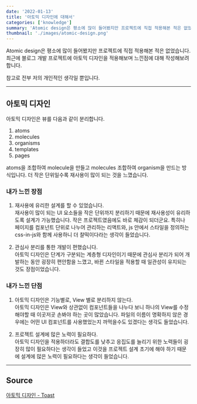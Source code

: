 ```yaml
---
date: '2022-01-13'
title: '아토믹 디자인에 대해서'
categories: ['knowledge']
summary: 'Atomic design은 평소에 많이 들어봤지만 프로젝트에 직접 적용해본 적은 없었습니다. 최근에 블로그 개발 프로젝트에 아토믹 디자인을 적용해보며 느낀점에 대해 작성해보려 합니다.'
thumbnail: './images/atomic-design.png'
---
```


Atomic design은 평소에 많이 들어봤지만 프로젝트에 직접 적용해본 적은 없었습니다. 최근에 블로그 개발 프로젝트에 아토믹 디자인을 적용해보며 느낀점에 대해 작성해보려 합니다.

참고로 전부 저의 개인적인 생각일 뿐입니다.

<hr />

## 아토믹 디자인

아토믹 디자인은 뷰를 다음과 같이 분리합니다.

1. atoms
2. molecules
3. organisms
4. templates
5. pages

atoms을 조합하여 molecule을 만들고 molecules 조합하여 organism을 만드는 방식입니다. 더 작은 단위일수록 재사용이 많이 되는 것을 느꼈습니다.

### 내가 느낀 장점

1. 재사용에 유리한 설계를 할 수 있었습니다.<br /> 
재사용이 많이 되는 UI 요소들을 작은 단위까지 분리하기 때문에 재사용성이 유리하도록 설계가 가능했습니다. 작은 프로젝트였음에도 바로 체감이 되더군요. 특히나 페이지를 컴포넌트 단위로 나누어 관리하는 리액트와, js 안에서 스타일을 정의하는 css-in-js와 함께 사용하니 더 찰떡이다라는 생각이 들었습니다.

2. 관심사 분리를 통한 개발이 편했습니다. <br/>
아토믹 디자인은 단계가 구분되는 계층형 디자인이기 때문에 관심사 분리가 되어 개발하는 동안 굉장히 편안함을 느꼈고, 바뀐 스타일을 적용할 때 일관성이 유지되는 것도 장점이었습니다.

### 내가 느낀 단점

1. 아토믹 디자인은 기능별로, View 별로 분리하지 않는다. <br/>
아토믹 디자인은 View와 상관없이 컴포넌트들을 나누다 보니 하나의 View를 수정해야할 때 이곳저곳 손봐야 하는 곳이 많았습니다. 파일의 이름이 명확하지 않은 경우에는 어떤 UI 컴포넌트를 사용했었는지 까먹을수도 있겠다는 생각도 들었습니다.

2. 프로젝트 설계에 많은 노력이 필요하다. <br/>
아토믹 디자인을 적용하더라도 결합도를 낮추고 응집도를 늘리기 위한 노력들이 굉장히 많이 필요하다는 생각이 들었고 이것을 프로젝트 설계 초기에 해야 하기 때문에 설계에 많은 노력이 필요하다는 생각이 들었습니다.

<hr />

## Source

[아토믹 디자인 - Toast](https://ui.toast.com/weekly-pick/ko_20200213)
